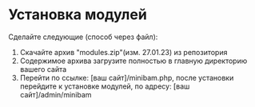 # Установка модулей

Сделайте следующие (способ через файл):

1. Скачайте архив "modules.zip"(изм. 27.01.23) из репозитория
2. Содержимое архива загрузите полностью в главную директорию вашего сайта
3. Перейти по ссылке: [ваш сайт]/minibam.php, после установки перейдите к установке модулей, по адресу: [ваш сайт]/admin/minibam
